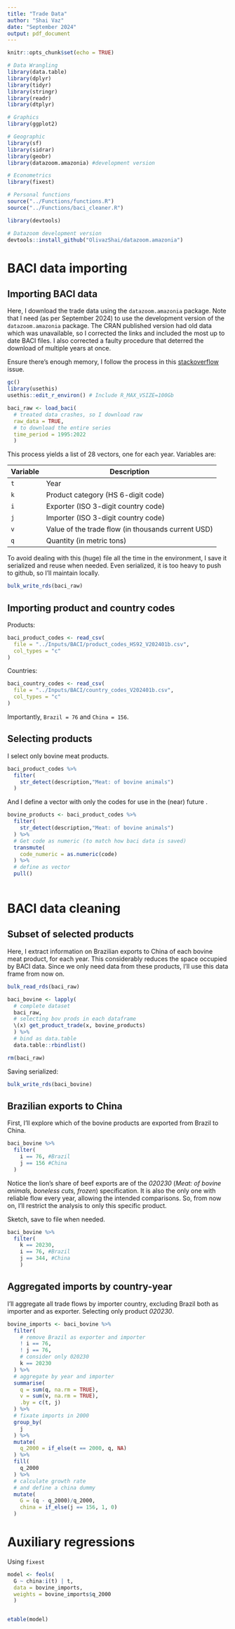 ```yaml
---
title: "Trade Data"
author: "Shai Vaz"
date: "September 2024"
output: pdf_document
---
```


```r
knitr::opts_chunk$set(echo = TRUE)
```

```r
# Data Wrangling
library(data.table)
library(dplyr)
library(tidyr)
library(stringr)
library(readr)
library(dtplyr)

# Graphics
library(ggplot2)

# Geographic
library(sf)
library(sidrar)
library(geobr)
library(datazoom.amazonia) #development version

# Econometrics
library(fixest)

# Personal functions
source("../Functions/functions.R")
source("../Functions/baci_cleaner.R")
```

```r

library(devtools)

# Datazoom development version
devtools::install_github("OlivazShai/datazoom.amazonia")
```

# BACI data importing

## Importing BACI data

Here, I download the trade data using the `datazoom.amazonia` package. Note that I need (as per September 2024) to use the development version of the `datazoom.amazonia` package. The CRAN published version had old data which was unavailable, so I corrected the links and included the most up to date BACI files. I also corrected a faulty procedure that deterred the download of multiple years at once.

Ensure there's enough memory, I follow the process in this [stackoverflow](https://stackoverflow.com/questions/51248293/error-vector-memory-exhausted-limit-reached-r-3-5-0-macos){.uri} issue.

```r
gc()
library(usethis) 
usethis::edit_r_environ() # Include R_MAX_VSIZE=100Gb
```

```r
baci_raw <- load_baci(
  # treated data crashes, so I download raw 
  raw_data = TRUE,
  # to download the entire series
  time_period = 1995:2022  
  )
```

This process yields a list of 28 vectors, one for each year. Variables are:

| Variable | Description                                        |
|----------|----------------------------------------------------|
| `t`      | Year                                               |
| `k`      | Product category (HS 6-digit code)                 |
| `i`      | Exporter (ISO 3-digit country code)                |
| `j`      | Importer (ISO 3-digit country code)                |
| `v`      | Value of the trade flow (in thousands current USD) |
| `q`      | Quantity (in metric tons)                          |

To avoid dealing with this (huge) file all the time in the environment, I save it serialized and reuse when needed. Even serialized, it is too heavy to push to github, so I'll maintain locally.

```r
bulk_write_rds(baci_raw)
```

## Importing product and country codes

Products:

```r
baci_product_codes <- read_csv(
  file = "../Inputs/BACI/product_codes_HS92_V202401b.csv",
  col_types = "c"
)
```

Countries:

```r
baci_country_codes <- read_csv(
  file = "../Inputs/BACI/country_codes_V202401b.csv",
  col_types = "c"
)
```

Importantly, `Brazil = 76` and `China = 156`.

## Selecting products

I select only bovine meat products.

```r
baci_product_codes %>% 
  filter(
    str_detect(description,"Meat: of bovine animals")
  ) 
```

And I define a vector with only the codes for use in the (near) future .

```r
bovine_products <- baci_product_codes %>% 
  filter(
    str_detect(description,"Meat: of bovine animals")
  ) %>%
  # Get code as numeric (to match how baci data is saved)
  transmute(
    code_numeric = as.numeric(code)
  ) %>%
  # define as vector
  pull()
  
```

# BACI data cleaning

## Subset of selected products

Here, I extract information on Brazilian exports to China of each bovine meat product, for each year. This considerably reduces the space occupied by BACI data. Since we only need data from these products, I'll use this data frame from now on.

```r
bulk_read_rds(baci_raw)

baci_bovine <- lapply(
  # complete dataset
  baci_raw,
  # selecting bov prods in each dataframe
  \(x) get_product_trade(x, bovine_products)
  ) %>% 
  # bind as data.table
  data.table::rbindlist()

rm(baci_raw)
```

Saving serialized:

```r
bulk_write_rds(baci_bovine)
```

## Brazilian exports to China

First, I'll explore which of the bovine products are exported from Brazil to China.

```r
baci_bovine %>% 
  filter(
    i == 76, #Brazil
    j == 156 #China
  )
```

Notice the lion's share of beef exports are of the *020230* (*Meat: of bovine animals, boneless cuts, frozen*) specification. It is also the only one with reliable flow every year, allowing the intended comparisons. So, from now on, I'll restrict the analysis to only this specific product.

Sketch, save to file when needed.

```r
baci_bovine %>% 
  filter(
    k == 20230,
    i == 76, #Brazil
    j == 344, #China
    )
```

## Aggregated imports by country-year

I'll aggregate all trade flows by importer country, excluding Brazil both as importer and as exporter. Selecting only product *020230*.

```r
bovine_imports <- baci_bovine %>% 
  filter(
    # remove Brazil as exporter and importer
    ! i == 76, 
    ! j == 76,
    # consider only 020230
    k == 20230
  ) %>% 
  # aggregate by year and importer 
  summarise(
    q = sum(q, na.rm = TRUE),
    v = sum(v, na.rm = TRUE),
    .by = c(t, j)
  ) %>% 
  # fixate imports in 2000
  group_by(
    j
  ) %>% 
  mutate(
    q_2000 = if_else(t == 2000, q, NA)
  ) %>% 
  fill(
    q_2000
  ) %>%
  # calculate growth rate
  # and define a china dummy
  mutate(
    G = (q - q_2000)/q_2000,
    china = if_else(j == 156, 1, 0)
  )
```

# Auxiliary regressions 

Using `fixest`

```r
model <- feols(
  G ~ china:i(t) | t,
  data = bovine_imports,
  weights = bovine_imports$q_2000
  )


etable(model)
```
